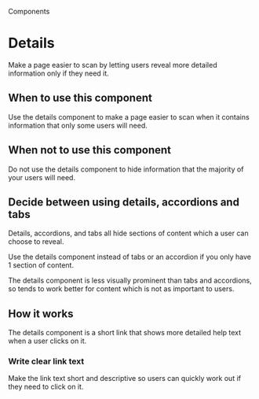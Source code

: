 
<Meta title="Details" />

<Hint>Components</Hint>

# Details

Make a page easier to scan by letting users reveal more detailed information only if they need it.

<Canvas>
  <Story of={DetailsStories.primary} />
</Canvas>

## When to use this component

Use the details component to make a page easier to scan when it contains information that only some users will need.

## When not to use this component

Do not use the details component to hide information that the majority of your users will need.

## Decide between using details, accordions and tabs

Details, accordions, and tabs all hide sections of content which a user can choose to reveal.

Use the details component instead of tabs or an accordion if you only have 1 section of content.

The details component is less visually prominent than tabs and accordions, so tends to work better for content which is not as important to users.

## How it works

The details component is a short link that shows more detailed help text when a user clicks on it.

<Canvas>
  <Story of={DetailsStories.primary} />
</Canvas>

### Write clear link text

Make the link text short and descriptive so users can quickly work out if they need to click on it.

